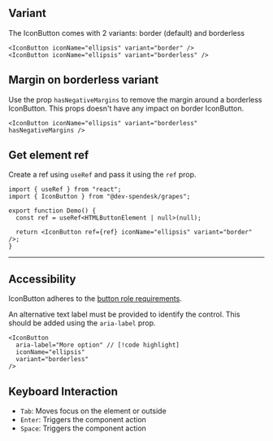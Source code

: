 
## Variant

The IconButton comes with 2 variants: border (default) and borderless

<Preview>
  <IconButton iconName="ellipsis" variant="border" />
  <IconButton iconName="ellipsis" variant="borderless" />
</Preview>

```tsx
<IconButton iconName="ellipsis" variant="border" />
<IconButton iconName="ellipsis" variant="borderless" />
```

## Margin on borderless variant

Use the prop `hasNegativeMargins` to remove the margin around a borderless IconButton.
This props doesn't have any impact on border IconButton.

<Preview>
  <IconButton iconName="ellipsis" variant="borderless" hasNegativeMargins />
</Preview>

```tsx
<IconButton iconName="ellipsis" variant="borderless" hasNegativeMargins />
```

## Get element ref

Create a ref using `useRef` and pass it using the `ref` prop.

<Preview>
  <IconButton iconName="ellipsis" variant="border" />
</Preview>

```tsx
import { useRef } from "react";
import { IconButton } from "@dev-spendesk/grapes";

export function Demo() {
  const ref = useRef<HTMLButtonElement | null>(null);

  return <IconButton ref={ref} iconName="ellipsis" variant="border" />;
}
```

---

## Accessibility

IconButton adheres to the [button role requirements](https://www.w3.org/TR/wai-aria-1.2/#button).

An alternative text label must be provided to identify the control. This should be added using the `aria-label` prop.

```tsx
<IconButton
  aria-label="More option" // [!code highlight]
  iconName="ellipsis"
  variant="borderless"
/>
```

## Keyboard Interaction

- `Tab`: Moves focus on the element or outside
- `Enter`: Triggers the component action
- `Space`: Triggers the component action
